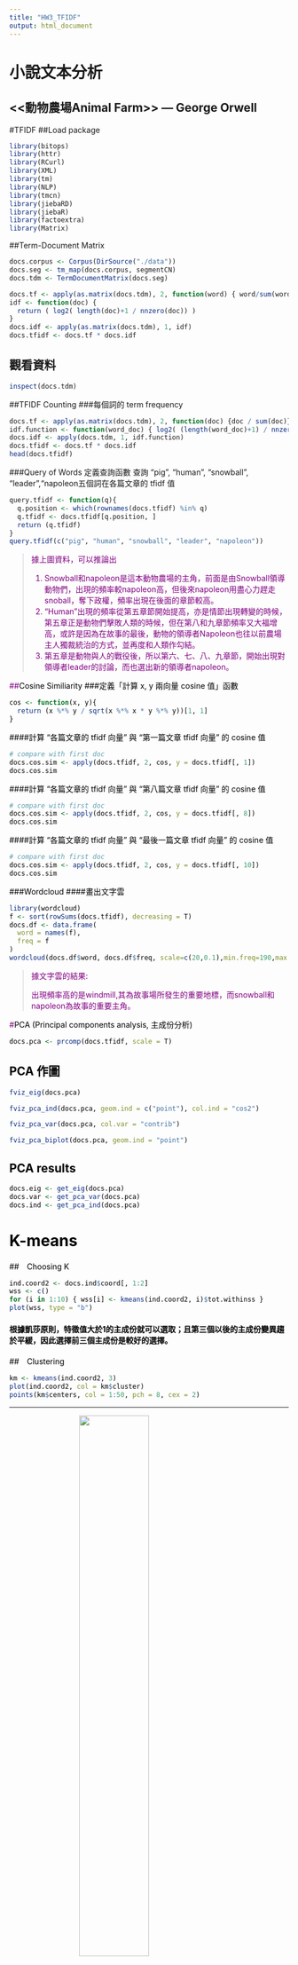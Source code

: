 ```yaml
---
title: "HW3_TFIDF"
output: html_document
---
```

# 小說文本分析
## <<動物農場Animal Farm>> --- George Orwell

#TFIDF
##Load package
```r
library(bitops)
library(httr)
library(RCurl)
library(XML)
library(tm)
library(NLP)
library(tmcn)
library(jiebaRD)
library(jiebaR)
library(factoextra)
library(Matrix)
```
##Term-Document Matrix
```r
docs.corpus <- Corpus(DirSource("./data"))
docs.seg <- tm_map(docs.corpus, segmentCN)
docs.tdm <- TermDocumentMatrix(docs.seg)
```

```r
docs.tf <- apply(as.matrix(docs.tdm), 2, function(word) { word/sum(word) })
idf <- function(doc) {
  return ( log2( length(doc)+1 / nnzero(doc)) )
}
docs.idf <- apply(as.matrix(docs.tdm), 1, idf)
docs.tfidf <- docs.tf * docs.idf
```

## 觀看資料
```r
inspect(docs.tdm)
```

##TFIDF Counting
###每個詞的 term frequency
```r
docs.tf <- apply(as.matrix(docs.tdm), 2, function(doc) {doc / sum(doc)})
idf.function <- function(word_doc) { log2( (length(word_doc)+1) / nnzero(word_doc) ) }
docs.idf <- apply(docs.tdm, 1, idf.function)
docs.tfidf <- docs.tf * docs.idf
head(docs.tfidf)
```

###Query of Words
定義查詢函數
查詢 “pig”, “human”, “snowball”, "leader","napoleon五個詞在各篇文章的 tfidf 值
```r
query.tfidf <- function(q){
  q.position <- which(rownames(docs.tfidf) %in% q)
  q.tfidf <- docs.tfidf[q.position, ]
  return (q.tfidf)
}
query.tfidf(c("pig", "human", "snowball", "leader", "napoleon"))
```
><font color="purple">據上圖資料，可以推論出<font>
>
>(1) Snowball和napoleon是這本動物農場的主角，前面是由Snowball領導動物們，出現的頻率較napoleon高，但後來napoleon用盡心力趕走snoball，奪下政權，頻率出現在後面的章節較高。
>(2) "Human"出現的頻率從第五章節開始提高，亦是情節出現轉變的時候，第五章正是動物們擊敗人類的時候，但在第八和九章節頻率又大福增高，或許是因為在故事的最後，動物的領導者Napoleon也往以前農場主人獨裁統治的方式，並再度和人類作勾結。
>(3) 第五章是動物與人的戰役後，所以第六、七、八、九章節，開始出現對領導者leader的討論，而也選出新的領導者napoleon。

##<font color="black">Cosine Similiarity<font>
###定義「計算 x, y 兩向量 cosine 值」函數
```r
cos <- function(x, y){
  return (x %*% y / sqrt(x %*% x * y %*% y))[1, 1]
}
```
####計算 “各篇文章的 tfidf 向量” 與 “第一篇文章 tfidf 向量” 的 cosine 值
```r
# compare with first doc
docs.cos.sim <- apply(docs.tfidf, 2, cos, y = docs.tfidf[, 1])
docs.cos.sim
```

####計算 “各篇文章的 tfidf 向量” 與 “第八篇文章 tfidf 向量” 的 cosine 值
```r
# compare with first doc
docs.cos.sim <- apply(docs.tfidf, 2, cos, y = docs.tfidf[, 8])
docs.cos.sim
```

####計算 “各篇文章的 tfidf 向量” 與 “最後一篇文章 tfidf 向量” 的 cosine 值
```r
# compare with first doc
docs.cos.sim <- apply(docs.tfidf, 2, cos, y = docs.tfidf[, 10])
docs.cos.sim
```

###Wordcloud
####畫出文字雲
```r
library(wordcloud)
f <- sort(rowSums(docs.tfidf), decreasing = T)
docs.df <- data.frame(
  word = names(f),
  freq = f
)
wordcloud(docs.df$word, docs.df$freq, scale=c(20,0.1),min.freq=190,max.words=45, colors=brewer.pal(8, "Dark2"))
```

><font color="purple">據文字雲的結果:<font>
>
>出現頻率高的是windmill,其為故事場所發生的重要地標，而snowball和napoleon為故事的重要主角。


#<font color="black">PCA (Principal components analysis, 主成份分析)<font>
```r
docs.pca <- prcomp(docs.tfidf, scale = T)
```

## PCA 作圖
```r
fviz_eig(docs.pca)
```

```r
fviz_pca_ind(docs.pca, geom.ind = c("point"), col.ind = "cos2")
```

```r
fviz_pca_var(docs.pca, col.var = "contrib")
```

```r
fviz_pca_biplot(docs.pca, geom.ind = "point")
```

## <font color="black">PCA results<font>
```r
docs.eig <- get_eig(docs.pca)
docs.var <- get_pca_var(docs.pca)
docs.ind <- get_pca_ind(docs.pca)
```

# K-means

##　Choosing K
```r
ind.coord2 <- docs.ind$coord[, 1:2]
wss <- c()
for (i in 1:10) { wss[i] <- kmeans(ind.coord2, i)$tot.withinss }
plot(wss, type = "b")
```

#### 根據凱莎原則，特徵值大於1的主成份就可以選取；且第三個以後的主成份變異趨於平緩，因此選擇前三個主成份是較好的選擇。


##　Clustering
```r
km <- kmeans(ind.coord2, 3)
plot(ind.coord2, col = km$cluster)
points(km$centers, col = 1:50, pch = 8, cex = 2)
```

---

<img src="http://activistshub.com/wp-content/uploads/2015/01/George-Orwell-animal-farm.jpg" style="display:block; margin:auto; width:50%;">
